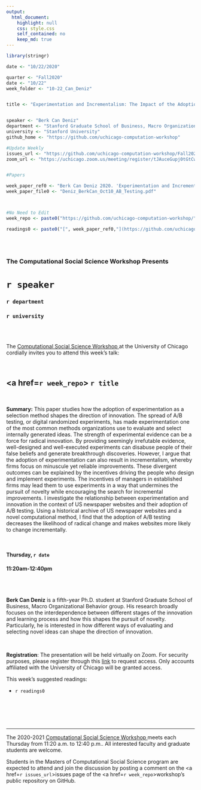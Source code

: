 ```yaml
---
output:
  html_document:
    highlight: null
    css: style.css
    self_contained: no
    keep_md: true
---
```


```r
library(stringr)

date <- "10/22/2020"

quarter <- "Fall2020"
date <- "10/22"
week_folder <- "10-22_Can_Deniz"


title <- "Experimentation and Incrementalism: The Impact of the Adoption of A/B Testing"


speaker <- "Berk Can Deniz"
department <- "Stanford Graduate School of Business, Macro Organizational Behavior"
university <- "Stanford University"
github_home <- "https://github.com/uchicago-computation-workshop"

#Update Weekly
issues_url <- "https://github.com/uchicago-computation-workshop/Fall2020/issues/5"
zoom_url <- "https://uchicago.zoom.us/meeting/register/tJAuceGupj0tGtCwYzciJ6V8bpQA0Oh7amGY"


#Papers

week_paper_ref0 <- "Berk Can Deniz 2020. 'Experimentation and Incrementalism: The Impact of the Adoption of A/B Testing'"
week_paper_file0 <- "Deniz_BerkCan_Oct10_AB_Testing.pdf"



#No Need to Edit
week_repo <- paste0("https://github.com/uchicago-computation-workshop/",quarter,"/tree/master/",week_folder)

readings0 <- paste0("[", week_paper_ref0,"](https://github.com/uchicago-computation-workshop/",quarter,"/blob/master/", week_folder,"/",week_paper_file0,")")



```



<br>

<h3 class=pfblock-header> The Computational Social Science Workshop Presents </h3>

<h1 class=pfblock-header3> `r speaker`</h1>
<h3 class=pfblock-header3> `r department` </h3>
<h3 class=pfblock-header3> `r university` </h3>

<br><br>



<p class=pfblock-header3>The <a href="https://macss.uchicago.edu/content/computation-workshop"> Computational Social Science Workshop </a> at the University of Chicago cordially invites you to attend this week's talk:</p>



<br>

<div class=pfblock-header3>
<h2 class=pfblock-header>
  <a href=`r week_repo`> `r title` </a>
</h2>

<br>
</div>



<p class=footertext2>

**Summary:** This paper studies how the adoption of experimentation as a selection method shapes the direction of innovation. The spread of A/B testing, or digital randomized experiments, has made experimentation one of the most common methods organizations use to evaluate and select internally generated ideas. The strength of experimental evidence can be a force for radical innovation. By providing seemingly irrefutable evidence, well-designed and well-executed experiments can disabuse people of their false beliefs and generate breakthrough discoveries. However, I argue that the adoption of experimentation can also result in incrementalism, whereby firms focus on minuscule yet reliable improvements. These divergent outcomes can be explained by the incentives driving the people who design and implement experiments. The incentives of managers in established firms may lead them to use experiments in a way that undermines the pursuit of novelty while encouraging the search for incremental improvements. I investigate the relationship between experimentation and innovation in the context of US newspaper websites and their adoption of A/B testing. Using a historical archive of US newspaper websites and a novel computational method, I find that the adoption of A/B testing decreases the likelihood of radical change and makes websites more likely to change incrementally.


</p>

<br>

<h4 class=pfblock-header3> Thursday, `r date` </h4>
<h4 class=pfblock-header3> 11:20am-12:40pm </h4>

<br><br>

<p class=footertext2>

**Berk Can Deniz** is a fifth-year Ph.D. student at Stanford Graduate School of Business, Macro Organizational Behavior group. His research broadly focuses on the interdependence between different stages of the innovation and learning process and how this shapes the pursuit of novelty. Particularly, he is interested in how different ways of evaluating and selecting novel ideas can shape the direction of innovation.
</p>

<br>

<p class=footertext2>
**Registration**: The presentation will be held virtually on Zoom. For security purposes, please register through this [link](`r zoom_url`) to request access. Only accounts affiliated with the University of Chicago will be granted access.
</p>

This week's suggested readings:

- `r readings0`


<br>

<br><br>

---

<p class=footertext> The 2020-2021 <a href="https://macss.uchicago.edu/content/computation-workshop"> Computational Social Science Workshop </a> meets each Thursday from 11:20 a.m. to 12:40 p.m.. All interested faculty and graduate students are welcome.</p>



<p class=footertext>Students in the Masters of Computational Social Science program are expected to attend and join the discussion by posting a comment on the <a href=`r issues_url`>issues page</a> of the <a href=`r week_repo`>workshop's public repository on GitHub.</a></p>